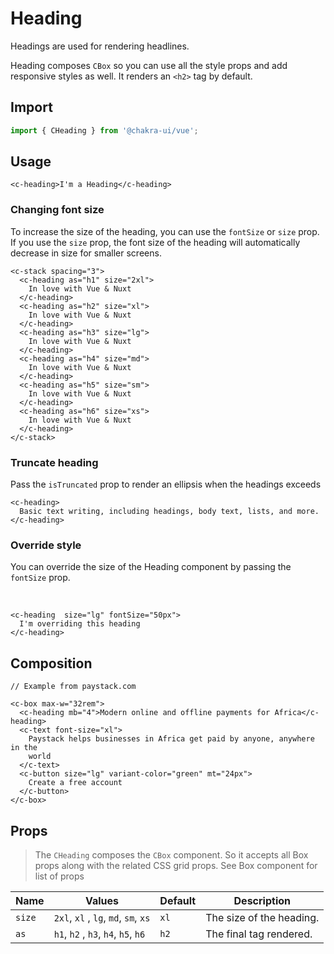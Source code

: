 
<SEO
  title="Heading"
  description="Headings are used for rendering headlines."
/>

# Heading

Headings are used for rendering headlines.

Heading composes `CBox` so you can use all the style props and add responsive
styles as well. It renders an `<h2>` tag by default.

## Import

```js
import { CHeading } from '@chakra-ui/vue';
```

## Usage

```vue live
<c-heading>I'm a Heading</c-heading>
```

### Changing font size

To increase the size of the heading, you can use the `fontSize` or `size` prop.
If you use the `size` prop, the font size of the heading will automatically
decrease in size for smaller screens.


```vue live=true
<c-stack spacing="3">
  <c-heading as="h1" size="2xl">
    In love with Vue & Nuxt
  </c-heading>
  <c-heading as="h2" size="xl">
    In love with Vue & Nuxt
  </c-heading>
  <c-heading as="h3" size="lg">
    In love with Vue & Nuxt
  </c-heading>
  <c-heading as="h4" size="md">
    In love with Vue & Nuxt
  </c-heading>
  <c-heading as="h5" size="sm">
    In love with Vue & Nuxt
  </c-heading>
  <c-heading as="h6" size="xs">
    In love with Vue & Nuxt
  </c-heading>
</c-stack>
```

### Truncate heading

Pass the `isTruncated` prop to render an ellipsis when the headings exceeds
```vue live
<c-heading>
  Basic text writing, including headings, body text, lists, and more.
</c-heading>
```

### Override style

You can override the size of the Heading component by passing the `fontSize`
prop.

<br />

```vue live
<c-heading  size="lg" fontSize="50px">
  I'm overriding this heading
</c-heading>
```

## Composition

```vue live=true
// Example from paystack.com

<c-box max-w="32rem">
  <c-heading mb="4">Modern online and offline payments for Africa</c-heading>
  <c-text font-size="xl">
    Paystack helps businesses in Africa get paid by anyone, anywhere in the
    world
  </c-text>
  <c-button size="lg" variant-color="green" mt="24px">
    Create a free account
  </c-button>
</c-box>
```


## Props

> The `CHeading` composes the `CBox` component. So it accepts all Box props along with the related CSS grid props. See <nuxt-link to="/box#props">Box</nuxt-link> component for list of props

| Name   | Values                               | Default | Description              |
| ------ | ------------------------------------ | ------- | ------------------------ |
| `size` | `2xl`, `xl` , `lg`, `md`, `sm`, `xs`  | `xl`    | The size of the heading. |
| `as`   | `h1`, `h2` , `h3`, `h4`, `h5`, `h6`   | `h2`    | The final tag rendered.  |

